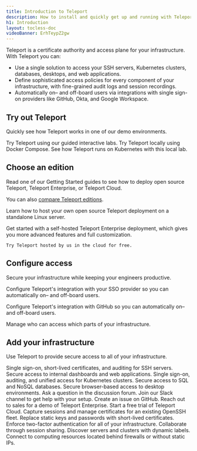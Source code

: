 ```yaml
---
title: Introduction to Teleport
description: How to install and quickly get up and running with Teleport.
h1: Introduction
layout: tocless-doc
videoBanner: ErhTeypZ2gw
---
```


Teleport is a certificate authority and access plane for your infrastructure.
With Teleport you can:

- Use a single solution to access your SSH servers, Kubernetes clusters,
  databases, desktops, and web applications. 
- Define sophisticated access policies for every component of your infrastructure, with fine-grained audit logs and session recordings.
- Automatically on– and off-board users via integrations with single sign-on
  providers like GitHub, Okta, and Google Workspace.

## Try out Teleport

Quickly see how Teleport works in one of our demo environments.

<TileSet>
  <Tile icon="code2" title="Browser Lab" href="https://play.instruqt.com/teleport/invite/rgvuva4gzkon">
    Try Teleport using our guided interactive labs.
  </Tile>
  <Tile icon="integrations" title="Docker Compose Lab" href="./getting-started/docker-compose.mdx">
    Try Teleport locally using Docker Compose.
  </Tile>
    <Tile icon="kubernetes" title="Kubernetes Lab" href="./kubernetes-access/getting-started/local.mdx">
    See how Teleport runs on Kubernetes with this local lab.
  </Tile>
</TileSet>

## Choose an edition

Read one of our Getting Started guides to see how to deploy open source
Teleport, Teleport Enterprise, or Teleport Cloud.

You can also [compare Teleport editions](faq.mdx#how-is-open-source-different-from-enterprise).

<TileSet>
  <Tile 
  icon="stack"
  title="Open Source Teleport"
  href="./getting-started/linux-server/?scope=oss"
  >

  Learn how to host your own open source Teleport deployment on a standalone
  Linux server.

  </Tile>
  <Tile
  icon="building"
  title="Teleport Enterprise"
  href="./enterprise/introduction.mdx/?scope=enterprise"
  >

  Get started with a self-hosted Teleport Enterprise deployment, which gives you
  more advanced features and full customization.

  </Tile>

  <Tile icon="cloud" title="Teleport Cloud" href="./cloud/getting-started/?scope=cloud">

    Try Teleport hosted by us in the cloud for free.

  </Tile>
</TileSet>

## Configure access

Secure your infrastructure while keeping your engineers productive.

<TileSet>
<ScopedBlock scope={["cloud", "enterprise"]}>
<Tile
  title="Set up SSO"
  icon="list"
  href="./enterprise/sso.mdx"
>

Configure Teleport's integration with your SSO provider so you can automatically
on– and off-board users.

</Tile>
</ScopedBlock>
<ScopedBlock scope={["oss"]}>
<Tile
  title="Set up SSO"
  icon="github"
  href="./setup/admin/github-sso.mdx"
>

Configure Teleport's integration with GitHub so you can automatically on– and
off-board users.

</Tile>
</ScopedBlock>
<Tile
  title="Define roles"
  icon="lock"
  href="./access-controls/guides/role-templates.mdx"
>

Manage who can access which parts of your infrastructure.

</Tile>
</TileSet>

## Add your infrastructure

Use Teleport to provide secure access to all of your infrastructure.

<TileSet>
  <Tile icon="bolt" title="Server Access" href="./getting-started.mdx">
    Single sign-on, short-lived certificates, and auditing for SSH servers.
  </Tile>
  <Tile icon="window" title="Application Access" href="./application-access/introduction.mdx">
    Secure access to internal dashboards and web applications.
  </Tile>
  <Tile icon="kubernetes" title="Kubernetes Access" href="./kubernetes-access/introduction.mdx">
    Single sign-on, auditing, and unified access for Kubernetes clusters.
  </Tile>
  <Tile icon="database" title="Database Access" href="./database-access/introduction.mdx">
    Secure access to SQL and NoSQL databases.
  </Tile>
  <Tile icon="desktop" title="Desktop Access" href="./desktop-access/introduction.mdx">
    Secure browser-based access to desktop environments.
  </Tile>
</TileSet>

<TileSet>
  <TileList title="Reach out" icon="question">
  <TileListItem href="https://github.com/gravitational/teleport/discussions">
    Ask a question in the discussion forum.
    </TileListItem>
  <TileListItem href="https://goteleport.com/slack">
    Join our Slack channel to get help with your setup.
  </TileListItem>
  <TileListItem href="https://github.com/gravitational/teleport/">
    Create an issue on GitHub.
  </TileListItem>
  <TileListItem href="https://goteleport.com/get-started/">
    Reach out to sales for a demo of Teleport Enterprise.
  </TileListItem>
  <TileListItem href="https://goteleport.com/signup/">
    Start a free trial of Teleport Cloud.
  </TileListItem>
  </TileList>
  <TileList title="For security teams" icon="lock">
    <TileListItem href="./server-access/guides/openssh.mdx">
     Capture sessions and manage certificates for an existing OpenSSH fleet.
    </TileListItem>
    <TileListItem href="./architecture/authentication.mdx#issuing-user-certificates">
      Replace static keys and passwords with short-lived certificates.
    </TileListItem>
    <TileListItem href="./access-controls/guides/webauthn.mdx">
     Enforce two-factor authentication for all of your infrastructure.
    </TileListItem>
  </TileList>
  <TileList title="For developers" icon="stack">
    <TileListItem href="./user-manual.mdx#sharing-sessions">
      Collaborate through session sharing.
    </TileListItem>
    <TileListItem href="./setup/admin/labels.mdx">
      Discover servers and clusters with dynamic labels.
    </TileListItem>
    <TileListItem href="./setup/admin/adding-nodes.mdx#adding-a-node-located-behind-nat">
     Connect to computing resources located behind firewalls or without static IPs.
    </TileListItem>
  </TileList>
</TileSet>
